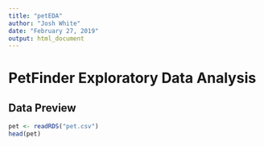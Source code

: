 ---
title: "petEDA"
author: "Josh White"
date: "February 27, 2019"
output: html_document
---

# PetFinder Exploratory Data Analysis

## Data Preview
```{r pet}
pet <- readRDS("pet.csv")
head(pet)
```

